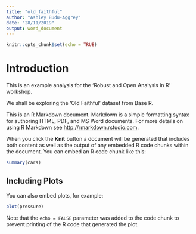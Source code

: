 ```yaml
---
title: "old_faithful"
author: "Ashley Budu-Aggrey"
date: "28/11/2019"
output: word_document
---
```


```r
knitr::opts_chunk$set(echo = TRUE)
```

# Introduction

This is an example analysis for the 'Robust and Open Analysis in R' workshop. 

We shall be exploring the 'Old Faithful' dataset from Base R. 


This is an R Markdown document. Markdown is a simple formatting syntax for authoring HTML, PDF, and MS Word documents. For more details on using R Markdown see <http://rmarkdown.rstudio.com>.

When you click the **Knit** button a document will be generated that includes both content as well as the output of any embedded R code chunks within the document. You can embed an R code chunk like this:

```r
summary(cars)
```

## Including Plots

You can also embed plots, for example:

```r
plot(pressure)
```

Note that the `echo = FALSE` parameter was added to the code chunk to prevent printing of the R code that generated the plot.
